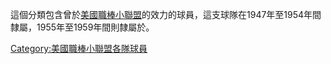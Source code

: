 這個分類包含曾於[[美國職棒小聯盟|美國職棒小聯盟]]的'''{{le|奧馬哈紅雀隊|Omaha Cardinals}}'''效力的球員，這支球隊在1947年至1954年間隸屬{{le|西方聯盟 (1900年-1958年)|Western League (1900–1958)|西方聯盟}}，1955年至1959年間則隸屬於{{le|美國協會 (20世紀)|American Association (20th century)|美國協會}}。
[[Category:美國職棒小聯盟各隊球員|Category:美國職棒小聯盟各隊球員]]
{{CatAutoTOC}}